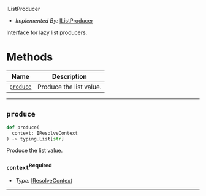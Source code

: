  IListProducer <a name="IListProducer" id="cdktf.IListProducer"></a>

- *Implemented By:* <a href="#cdktf.IListProducer">IListProducer</a>

Interface for lazy list producers.

# Methods <a name="Methods" id="Methods"></a>

| **Name** | **Description** |
| --- | --- |
| <code><a href="#cdktf.IListProducer.produce">produce</a></code> | Produce the list value. |

---

## `produce` <a name="produce" id="cdktf.IListProducer.produce"></a>

```python
def produce(
  context: IResolveContext
) -> typing.List[str]
```

Produce the list value.

### `context`<sup>Required</sup> <a name="context" id="cdktf.IListProducer.produce.parameter.context"></a>

- *Type:* <a href="#cdktf.IResolveContext">IResolveContext</a>

---

